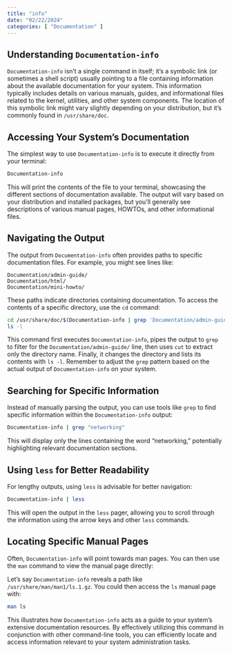 ```yaml
---
title: "info"
date: "02/22/2024"
categories: [ "Documentation" ]
---
```

## Understanding `Documentation-info`

`Documentation-info` isn't a single command in itself; it's a symbolic link (or sometimes a shell script) usually pointing to a file containing information about the available documentation for your system. This information typically includes details on various manuals, guides, and informational files related to the kernel, utilities, and other system components.  The location of this symbolic link might vary slightly depending on your distribution, but it's commonly found in `/usr/share/doc`.


## Accessing Your System's Documentation

The simplest way to use `Documentation-info` is to execute it directly from your terminal:

```bash
Documentation-info
```

This will print the contents of the file to your terminal, showcasing the different sections of documentation available. The output will vary based on your distribution and installed packages, but you'll generally see descriptions of various manual pages, HOWTOs, and other informational files.


##  Navigating the Output

The output from `Documentation-info` often provides paths to specific documentation files.  For example, you might see lines like:

```
Documentation/admin-guide/
Documentation/html/
Documentation/mini-howto/
```

These paths indicate directories containing documentation.  To access the contents of a specific directory, use the `cd` command:

```bash
cd /usr/share/doc/$(Documentation-info | grep 'Documentation/admin-guide/' | cut -d'/' -f2)  # Example, based on your output
ls -l
```

This command first executes `Documentation-info`, pipes the output to `grep` to filter for the `Documentation/admin-guide/` line, then uses `cut` to extract only the directory name. Finally, it changes the directory and lists its contents with `ls -l`.   Remember to adjust the `grep` pattern based on the actual output of `Documentation-info` on your system.



##  Searching for Specific Information

Instead of manually parsing the output, you can use tools like `grep` to find specific information within the `Documentation-info` output:


```bash
Documentation-info | grep "networking"
```

This will display only the lines containing the word "networking," potentially highlighting relevant documentation sections.


## Using `less` for Better Readability

For lengthy outputs, using `less` is advisable for better navigation:

```bash
Documentation-info | less
```

This will open the output in the `less` pager, allowing you to scroll through the information using the arrow keys and other `less` commands.


##  Locating Specific Manual Pages

Often, `Documentation-info` will point towards man pages. You can then use the `man` command to view the manual page directly:


Let's say `Documentation-info` reveals a path like `/usr/share/man/man1/ls.1.gz`. You could then access the `ls` manual page with:


```bash
man ls
```


This illustrates how `Documentation-info` acts as a guide to your system's extensive documentation resources. By effectively utilizing this command in conjunction with other command-line tools, you can efficiently locate and access information relevant to your system administration tasks.

